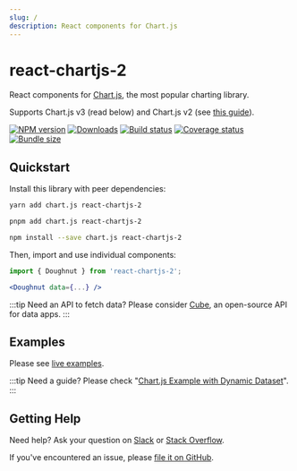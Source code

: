 ```yaml
---
slug: /
description: React components for Chart.js
---
```



# react-chartjs-2

<Logo className='logo' width={150} height={150} />

React components for [Chart.js](https://www.chartjs.org), the most popular charting library.

Supports Chart.js v3 (read below) and Chart.js v2 (see [this guide](/docs/chartjs-v2)).

[![NPM version][npm]][npm-url]
[![Downloads][downloads]][downloads-url]
[![Build status][build]][build-url]
[![Coverage status][coverage]][coverage-url]
[![Bundle size][size]][size-url]

[npm]: https://img.shields.io/npm/v/react-chartjs-2.svg
[npm-url]: https://www.npmjs.com/package/react-chartjs-2

[downloads]: https://img.shields.io/npm/dm/react-chartjs-2.svg
[downloads-url]: https://www.npmjs.com/package/react-chartjs-2

[build]: https://img.shields.io/github/workflow/status/reactchartjs/react-chartjs-2/CI.svg
[build-url]: https://github.com/reactchartjs/react-chartjs-2/actions

[coverage]: https://img.shields.io/codecov/c/github/reactchartjs/react-chartjs-2.svg
[coverage-url]: https://app.codecov.io/gh/reactchartjs/react-chartjs-2

[size]: https://img.shields.io/bundlephobia/minzip/react-chartjs-2
[size-url]: https://bundlephobia.com/package/react-chartjs-2

## Quickstart

Install this library with peer dependencies:

<Tabs>
  <TabItem value="yarn" default>

  ```bash
  yarn add chart.js react-chartjs-2
  ```

  </TabItem>
  <TabItem value="pnpm">

  ```bash
  pnpm add chart.js react-chartjs-2
  ```

  </TabItem>
  <TabItem value="npm">

  ```bash
  npm install --save chart.js react-chartjs-2
  ```

  </TabItem>
</Tabs>

Then, import and use individual components:

```jsx
import { Doughnut } from 'react-chartjs-2';

<Doughnut data={...} />
```

:::tip Need an API to fetch data?
Please consider [Cube](https://cube.dev/?ref=eco-react-chartjs), an open-source API for data apps.
:::

## Examples

Please see [live examples](/examples).

:::tip Need a guide?
Please check "[Chart.js Example with Dynamic Dataset](https://cube.dev/blog/chart-js-example-with-dynamic-dataset/?ref=eco-react-chartjs)".
:::

## Getting Help

Need help? Ask your question on [Slack](https://slack.cube.dev/?ref=eco-react-chartjs) or [Stack Overflow](https://stackoverflow.com/questions/tagged/react-chartjs-2).

If you've encountered an issue, please [file it on GitHub](https://github.com/reactchartjs/react-chartjs-2/issues).
